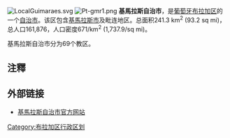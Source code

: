 {{noteTA|T=zh-cn:吉马良斯自治市;zh-hk:基馬拉斯自治市;|1=zh-cn:吉马良斯;zh-hk:基馬拉斯;}}
[[File:LocalGuimaraes.svg|right]]
[[File:Pt-gmr1.png|right]]
'''基馬拉斯自治市'''{{noteTag|在葡屬時期，海島市在氹仔有一條用此地命名的街道"Avenida de Guimarães"被譯為「'''''基-{}-馬拉斯'''''大馬路」。。}}，是[[葡萄牙|葡萄牙]][[布拉加区|布拉加区]]的一个[[自治市|自治市]]。该区包含[[基馬拉斯|基馬拉斯市]]及毗连地区。总面积241.3 km<sup>2</sup> (93.2 sq mi)，总人口161,876，人口密度671/km<sup>2</sup> (1,737.9/sq mi)。

基馬拉斯自治市分为69个教区。


== 注釋 ==
<references group="註"/>
==外部链接==
*[http://www.cm-guimaraes.pt/pageGen.asp?SYS_PAGE_ID=458000 基馬拉斯自治市官方网站] {{Wayback|url=http://www.cm-guimaraes.pt/pageGen.asp?SYS_PAGE_ID=458000 |date=20070928011015 }}

[[Category:布拉加区行政区划|Category:布拉加区行政区划]]